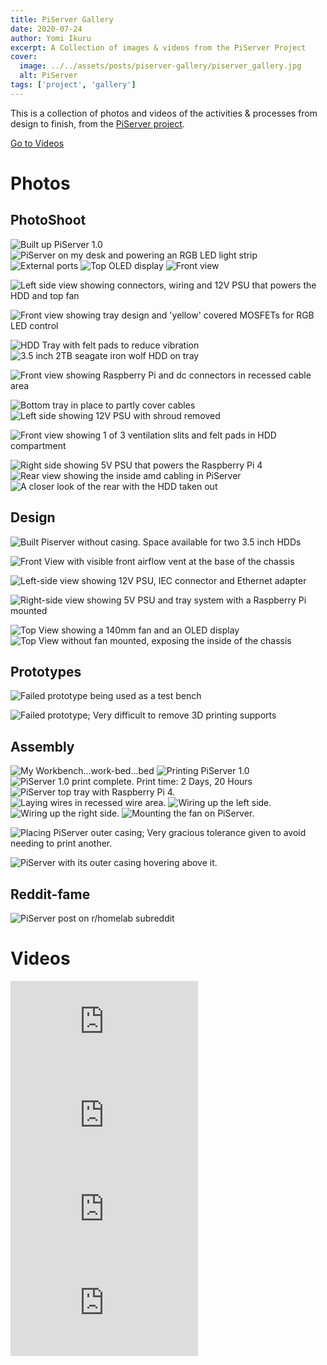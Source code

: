```yaml
---
title: PiServer Gallery
date: 2020-07-24
author: Yomi Ikuru
excerpt: A Collection of images & videos from the PiServer Project
cover:
  image: ../../assets/posts/piserver-gallery/piserver_gallery.jpg
  alt: PiServer
tags: ['project', 'gallery']
---
```








This is a collection of photos and videos of the activities & processes from design to finish, from the [PiServer project](/piserver).

<a href="#videos">Go to Videos</a>

# Photos

## PhotoShoot

<Image src={photoshootImage1} alt="Built up PiServer 1.0" />

<Image src={photoshootImage2} alt="PiServer on my desk and powering an RGB LED light strip" />

<Image src={photoshootImage3} alt="External ports" />

<Image src={photoshootImage4} alt="Top OLED display" />

<Image src={photoshootImage5} alt="Front view" />

<Image
  src={photoshootImage6}
  alt="Left side view showing connectors, wiring and 12V PSU that powers the HDD and top fan"
/>

<Image
  src={photoshootImage6}
  alt="Front view showing tray design and 'yellow' covered MOSFETs for RGB LED control"
/>

<Image src={photoshootImage7} alt="HDD Tray with felt pads to reduce vibration" />

<Image src={photoshootImage8} alt="3.5 inch 2TB seagate iron wolf HDD on tray" />

<Image
  src={photoshootImage9}
  alt="Front view showing Raspberry Pi and dc connectors in recessed cable area"
/>

<Image src={photoshootImage10} alt="Bottom tray in place to partly cover cables" />

<Image src={photoshootImage11} alt="Left side showing 12V PSU with shroud removed" />

<Image
  src={photoshootImage12}
  alt="Front view showing 1 of 3 ventilation slits and felt pads in HDD compartment"
/>

<Image src={photoshootImage13} alt="Right side showing 5V PSU that powers the Raspberry Pi 4" />

<Image src={photoshootImage14} alt="Rear view showing the inside amd cabling in PiServer" />

<Image src={photoshootImage15} alt="A closer look of the rear with the HDD taken out" />

## Design

<Image
  src={designImage1}
  alt="Built Piserver without casing. Space available for two 3.5 inch HDDs"
/>

<Image
  src={designImage2}
  alt="Front View with visible front airflow vent at the base of the chassis"
/>

<Image
  src={designImage3}
  alt="Left-side view showing 12V PSU, IEC connector and Ethernet adapter"
/>

<Image
  src={designImage4}
  alt="Right-side view showing 5V PSU and tray system with a Raspberry Pi mounted"
/>

<Image src={designImage5} alt="Top View showing a 140mm fan and an OLED display" />

<Image src={designImage6} alt="Top View without fan mounted, exposing the inside of the chassis" />

## Prototypes

<Image src={prototypeImage1} alt="Failed prototype being used as a test bench" />

<Image
  src={prototypeImage2}
  alt="Failed prototype; Very difficult to remove 3D printing supports"
/>

## Assembly

<Image src={assemblyImage1} alt="My Workbench...work-bed...bed" />

<Image src={assemblyImage2} alt="Printing PiServer 1.0" />

<Image src={assemblyImage3} alt="PiServer 1.0 print complete. Print time: 2 Days, 20 Hours" />

<Image src={assemblyImage4} alt="PiServer top tray with Raspberry Pi 4." />

<Image src={assemblyImage5} alt="Laying wires in recessed wire area." />

<Image src={assemblyImage6} alt="Wiring up the left side." />

<Image src={assemblyImage7} alt="Wiring up the right side." />

<Image src={assemblyImage8} alt="Mounting the fan on PiServer." />

<Image
  src={assemblyImage9}
  alt="Placing PiServer outer casing; Very gracious tolerance given to avoid needing to print another."
/>

<Image src={assemblyImage10} alt="PiServer with its outer casing hovering above it." />

## Reddit-fame

<Image src={redditFameImage1} alt="PiServer post on r/homelab subreddit" />

# Videos

<div style={{ display: 'flex', flexDirection: 'column', alignItems: 'center' }}>
  <iframe
    style={{ width: '560px', height: '500px' }}
    src="https://www.youtube.com/embed/5Cm1Kj1eGfk?si=-yWWjwhKec3EtrUZ"
    title="OLED & Fan Software Setup"
    frameborder="0"
    allow="accelerometer; autoplay; clipboard-write; encrypted-media; gyroscope; picture-in-picture; web-share"
    referrerpolicy="strict-origin-when-cross-origin"
    allowfullscreen
  ></iframe>
  <PostImageCaption caption="OLED & Fan Software Setup" />
</div>

<div style={{ display: 'flex', flexDirection: 'column', alignItems: 'center' }}>
  <iframe
    style={{ width: '560px', height: '500px' }}
    src="https://www.youtube.com/embed/dBrY3AJkKY4?si=elRS_w3NDIVReQFs"
    title="Initial introductory video to Instagram Story"
    frameborder="0"
    allow="accelerometer; autoplay; clipboard-write; encrypted-media; gyroscope; picture-in-picture; web-share"
    referrerpolicy="strict-origin-when-cross-origin"
    allowfullscreen
  ></iframe>
  <PostImageCaption caption="Initial introductory video to Instagram Story" />
</div>

<div style={{ display: 'flex', flexDirection: 'column', alignItems: 'center' }}>
  <iframe
    style={{ width: '560px', height: '500px' }}
    src="https://www.youtube.com/embed/IoyjjXPkN5s?si=6EbYKaZzeAN_fKAy"
    title="CAD Design Animation of an intial prototype design"
    frameborder="0"
    allow="accelerometer; autoplay; clipboard-write; encrypted-media; gyroscope; picture-in-picture; web-share"
    referrerpolicy="strict-origin-when-cross-origin"
    allowfullscreen
  ></iframe>
  <PostImageCaption caption="CAD Design Animation of an intial prototype design" />
</div>

<div style={{ display: 'flex', flexDirection: 'column', alignItems: 'center' }}>
  <iframe
    style={{ width: '560px', height: '500px' }}
    src="https://www.youtube.com/embed/P3mPqi-lL4s?si=YXbkcyA6qY7lgHK5"
    title="Extra Clips"
    frameborder="0"
    allow="accelerometer; autoplay; clipboard-write; encrypted-media; gyroscope; picture-in-picture; web-share"
    referrerpolicy="strict-origin-when-cross-origin"
    allowfullscreen
  ></iframe>
  <PostImageCaption caption="Extra Clips" />
</div>
